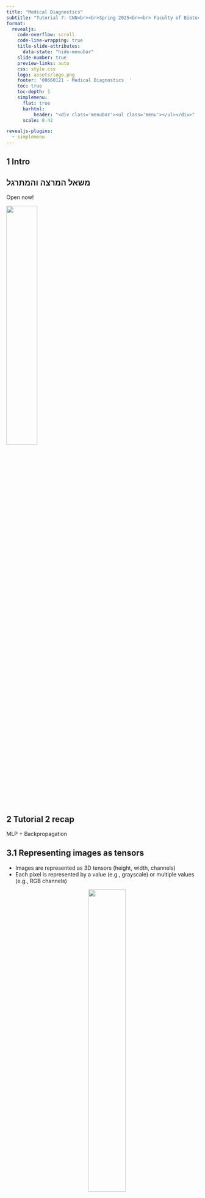 ```yaml
---
title: "Medical Diagnostics"
subtitle: "Tutorial 7: CNN<br><br>Spring 2025<br><br> Faculty of Biotechnology and Food Engineering<br> Technion Israel Institute of Technology<br><br> TA: Mattan Hoory"
format:
  revealjs: 
    code-overflow: scroll
    code-line-wrapping: true
    title-slide-attributes:
      data-state: "hide-menubar"
    slide-number: true
    preview-links: auto
    css: style.css
    logo: assets/logo.png
    footer: '00660121 - Medical Diagnostics  '
    toc: true
    toc-depth: 1
    simplemenu:
      flat: true
      barhtml:
          header: "<div class='menubar'><ul class='menu'></ul></div>"
      scale: 0.42

revealjs-plugins:
  - simplemenu
---
```

::: {.center}
# 1 Intro
:::

## משאל המרצה והמתרגל
Open now!

![](assets/questionair.png){fig-align="center" width=40%}

::: {.center}
# 2 Tutorial 2 recap {data-name="Recap"}
MLP + Backpropagation
:::

## 3.1 Representing images as tensors
- Images are represented as 3D tensors (height, width, channels)
- Each pixel is represented by a value (e.g., grayscale) or multiple values (e.g., RGB channels)
<div style="text-align: center;">
![](assets/tensor.png){fig-align="center" width=45%}
</div>

## Flattening a 1D image
<div style="text-align: center;">
![](assets/flatten.png){fig-align="center" width=45%}
</div>


## 2.1 MLP
- Example: classify if an image is "5" or "6"
<div style="text-align: center;">
![](assets/deep2.png)
</div>

## 2.1  Backpropagation
- Used to compute gradients and update weights in neural networks.
- Example (MSE): $\mathcal{L} = \frac{1}{N} \sum_{i=1}^N (y_i - \hat{y}_i)^2$
<div style="text-align: center;">
![](assets/backprop_diagram.png)
</div>

## 2.1 Training MLPs
- Almost a fully working code :-)
```.python
import SGD
import MSE

def model(X):
  ...
  return Y

def train(model, data, num_epochs=10):
    for epoch in range(num_epochs):
        for X, Y in data:
            SGD.zero_grad()
            Y_hat = model(X)
            loss = MSE(Y_hat, Y)
            loss.backward()
            SGD.step()
```


::: {.center}
# 3 Convolutional Neural Networks (CNN) {data-name="CNN"}
Slides based on 236781 Deep learning course at the Technion (Dr. Haim Baskin)
:::

## 3.2 Images and MLP {.smaller}
- MLPs (Multi-Layer Perceptrons) are fully connected networks
- Each neuron in an MLP is connected to every pixel in the input image
- MLPs struggle with high-dimensional data like images due to the large number of parameters - Nearby pixels statistically related
  - 224x224 RGB image = 150,528 dimensions

<div style="text-align: center;">
![](assets/classification-using-mlp.png){fig-align="center" width=60%}
</div>

## 3.3 Convolution in 1D
Convolution* in 1D
- Input vector x:

$$
\mathbf{x}=\left[x_1, x_2, \ldots, x_I\right]
$$

- Output is weighted sum of neighbors:

$$
z_i=\omega_1 x_{i-1}+\omega_2 x_i+\omega_3 x_{i+1}
$$

- Convolutional kernel or filter:

$$
\boldsymbol{\omega}=\left[\omega_1, \omega_2, \omega_3\right]^T
$$

Kernel size $=3$

## Convoulution in 1D example
<div style="text-align: center;">
![](assets/1d-example.png){fig-align="center" width=65%}
</div>

## Convolution in 1D (cont.)
- **Parameter sharing**: The same filter is applied across the entire input, reducing the number of parameters.
<div style="text-align: center;">
![](assets/Picture1.png){fig-align="center" width=60%}
</div>

## Zeros padding
- To maintain the same output size as input (not always), we can add zeros around the input vector.
<div style="text-align: center;">
![](assets/Picture2.png){fig-align="center" width=100%}
</div>

## Properties of convolutional filters
- **Stride**: shift by k positions for each output
  + Decreases size of output relative to input
- **Kernel size**: weight a different number of inputs for each output
  + Combine information from a larger area
  + But kernel size 5 uses 5 parameters
- **Dilation**: insert zeros between weights
  + Combine information from a larger area
  + Fewer parameters

## Stride, Kernel Size, and Dilation
![](assets/ksd-empty.png){width="100%"}

## Stride, Kernel Size, and Dilation
![](assets/ksd-full.png){width="100%"}

## Fully connected vs. convolutional layers {.smaller}
- Fully connected layers connect every input to every output, leading to a large number of parameters.
- Convolutional layers use filters (kernels) to scan the input, sharing weights across space and reducing the number of parameters.
Convolutional network:

$$
\begin{aligned}
h_i & =\mathrm{a}\left[\beta+\omega_1 x_{i-1}+\omega_2 x_i+\omega_3 x_{i+1}\right] \\
& =\mathrm{a}\left[\beta+\sum_{j=1}^3 \omega_j x_{i+j-2}\right]
\end{aligned}
$$


Fully connected network:

$$
h_i=\mathrm{a}\left[\beta_i+\sum_{j=1}^D \omega_{i j} x_j\right]
$$

## Special case of fully-connected network
<div style="text-align: center;">
![](assets/Picture3.png){fig-align="center" width=90%}
</div>

## Two output channels
- Convolutional layers can have multiple output channels (feature maps).
- Each channel is produced by a different filter.
- Prevents information loss and allows the network to learn different features.
<div style="text-align: center;">
![](assets/Picture4.png){fig-align="center" width=60%}
</div>

## Two input channels, one output channel {.smaller}
- Convolutional layers can also handle multiple input channels (e.g., RGB images).
- Each input channel is convolved with its own filter, and the results are summed to produce the output channel.
- This allows the network to learn features from different input channels.
<div style="text-align: center;">
![](assets/Picture5.png){fig-align="center" width=30%}
</div>

## How many paramters?
How many parameters?
- If there are $C_i$ input channels and kernel size K

$$
\boldsymbol{\Omega} \in \mathbb{R}^{C_i \times K} \quad \boldsymbol{\beta} \in \mathbb{R}
$$

- If there are $C_i$ input channels and $C_o$ output channels

$$
\boldsymbol{\Omega} \in \mathbb{R}^{C_i \times C_o \times K} \quad \boldsymbol{\beta} \in \mathbb{R}^{C_o}
$$

## Receptive fields
- The receptive field of a neuron is the region of the input that affects its output.
<div style="text-align: center;">
![](assets/Picture6.png){fig-align="center"}
</div>

## Classification using CNNs
- Input: flattened image
- Output: probabilities for each class

<div style="text-align: center;">
![](assets/Picture7.png){fig-align="center" width=65%}
</div>

## Results of classification using CNNs
<div style="text-align: center;">
![](assets/Picture8.png){fig-align="center"}
</div>

## 2D Convolution {.smaller}
- Input image is a 2D matrix, and the filter is also a 2D $K\times K$ matrix.
<iframe src="https://ezyang.github.io/convolution-visualizer/" width="1280" height="520" style="border: 1px solid #ccc" frameborder=0></iframe>

## Convoulution in 2D example
<div style="text-align: center;">
![](assets/2d-example.png){fig-align="center"}
</div>

## Number of Parameters in 2D Convolution
- If there are $C_i$ input channels and kernel size $\mathrm{K} \times \mathrm{K}$

$$
\boldsymbol{\omega} \in \mathbb{R}^{C_i \times K \times K} \quad \boldsymbol{\beta} \in \mathbb{R}
$$

- If there are $C_i$ input channels and $C_o$ output channels

$$
\boldsymbol{\omega} \in \mathbb{R}^{C_i \times C_o \times K \times K} \quad \boldsymbol{\beta} \in \mathbb{R}^{C_o}
$$


## Channel in 2D Convolution
- Each channel in a 2D convolution corresponds to a different feature map.<div style="text-align: center;">
![](assets/Picture9.png){fig-align="center"}
</div>


## Pooling
- Pooling layers reduce the spatial dimensions of the input, retaining important features while reducing computational complexity.
- No learnable parameters.

<div style="text-align: center;">
![](assets/pooling.png){fig-align="center" width="80%"}
</div>

## AlexNet (2012)
- One of the first successful CNN architectures

<div style="text-align: center;">
![](assets/Picture10.png){fig-align="center" width="55%"}
</div>

## But what does the CNN "see"?
<div style="text-align: center;">
![](assets/feature_hierarchy.png){fig-align="center" width="60%"}
</div>

## But what does the CNN **really** "see"?
<iframe src="https://adamharley.com/nn_vis/cnn/2d.html" width="1280" height="720" style="border: 1px solid #ccc" frameborder=0></iframe>

## Data augmentation {.smaller}
- Data augmentation is a technique to artificially increase the size of the training dataset by applying transformations to the original images.
- Common transformations include rotation, scaling, flipping, and cropping.

<div style="text-align: center;">
![](assets/Picture11.png){fig-align="center" width="70%"}
</div>


## Bounding boxes (VGG16) example {.smaller}
- Goal: characterize the ligation number of DNA origami nanostructures in transmission electron microscopy (TEM) images
<div style="text-align: center;">
![](assets/origami.webp){fig-align="center" width="50%"}
</div>

<div style="font-size: 0.6em;">
[1] Characterizing DNA Origami Nanostructures in TEM Images Using Convolutional Neural Networks
Xingfei Wei, Qiankun Mo, Chi Chen, Mark Bathe, and Rigoberto Hernandez
Journal of Chemical Information and Modeling Article ASAP
DOI: 10.1021/acs.jcim.5c00330
</div>

## One-Hot Encoding for DNA Sequences {.smaller}
- One-hot encoding is a technique to represent categorical variables as binary vectors.
- Each category is represented by a vector with a single 1 and the rest 0s.
- For DNA sequences, each nucleotide (A, T, C, G) is represented by a unique vector.

<div style="text-align: center;">
![](assets/onehot.png){fig-align="center" width="90%"}
</div>


::: {.center}
# 3 Residual Connections {data-name="Resnet"}
:::

## 3.1 Residual Connections
- Residual connections allow gradients to flow more easily through the network.
<div style="text-align: center;">
![](assets/residual.png){fig-align="center" width="80%"}
</div>


## 3.2 U-Net 
<div style="text-align: center;">
![](assets/u-net-architecture.png){fig-align="center" width="80%"}
</div>

## 3.3 U-Net: Results
<div style="text-align: center;">
![](assets/unet-results.png){fig-align="center" width="80%"}
</div>

(A Complete Electron Microscopy Volume of the Brain of Adult Drosophila melanogaster)

## U-net: Results
<div style="text-align: center;">
![](assets/hhmi_mito.png){fig-align="center" width="80%"}
</div>
- training the unet model on the HHMI mitochondria data can be performed, with subsequent prediction and visualization of the binary segmentation of mitochondria
- [https://hpc.nih.gov/apps/unet.html](https://hpc.nih.gov/apps/unet.html)


::: {.center}
# 4 Code {data-name="Code"}
:::

## Lenet (LeCun, 1998)
<div style="text-align: center;">
![](assets/lenet.png){fig-align="center" width="80%"}
</div>

<div style="max-height: 300px; overflow-y: auto;">

```.python
class LeNet(nn.Module):
    def __init__(self, in_channels=3):
        super().__init__()
        self.feature_extractor = nn.Sequential(
            nn.Conv2d(in_channels, out_channels=6, kernel_size=5),
            nn.ReLU(),
            nn.MaxPool2d(2),
            nn.Conv2d(in_channels=6, out_channels=16, kernel_size=5),
            nn.ReLU(),
            nn.MaxPool2d(2),
        )
        self.classifier = nn.Sequential(
            nn.Linear(16*5*5, 120),  # Why 16*5*5 ?
            nn.ReLU(), 
            nn.Linear(120, 84), # (N, 120) -> (N, 84)
            nn.ReLU(),
            nn.Linear(84, 10)   # (N, 84)  -> (N, 10)
        )
    def forward(self, x):
        features = self.feature_extractor(x)
        features = features.view(features.size(0), -1)
        class_scores = self.classifier(features)
        return class_scores
```

</div>

## Lenet (LeCun, 1998)

```.python
class LeNet(nn.Module):
    def __init__(self, in_channels=3):
        super().__init__()
        self.feature_extractor = nn.Sequential(
            nn.Conv2d(in_channels, out_channels=6, kernel_size=5),
            nn.ReLU(),
            nn.MaxPool2d(2),
            nn.Conv2d(in_channels=6, out_channels=16, kernel_size=5),
            nn.ReLU(),
            nn.MaxPool2d(2),
        )
        self.classifier = nn.Sequential(
            nn.Linear(16*5*5, 120),  # Why 16*5*5 ?
            nn.ReLU(), 
            nn.Linear(120, 84), # (N, 120) -> (N, 84)
            nn.ReLU(),
            nn.Linear(84, 10)   # (N, 84)  -> (N, 10)
        )
    def forward(self, x):
        features = self.feature_extractor(x)
        features = features.view(features.size(0), -1)
        class_scores = self.classifier(features)
        return class_scores
```

## Training Lenet (LeCun, 1998)
- Almost a fully working code
- Almost identical to the MLP code from the previous tutorial
```.python
def train_lenet(model, data, loss_fn, optimizer, num_epochs=10):
    for epoch in range(num_epochs):
        for images, labels in train_loader:
            optimizer.zero_grad()
            outputs = model(images)
            loss = criterion(outputs, labels)
            loss.backward()
            optimizer.step()
```